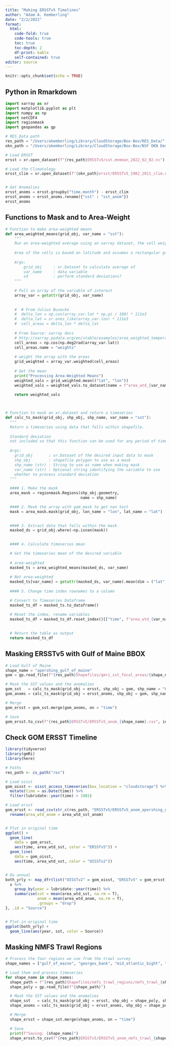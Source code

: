 ```yaml
---
title: "Making ERSSTv5 Timelines"
author: "Adam A. Kemberling"
date: "2/2/2022"
format: 
  html:
    code-fold: true
    code-tools: true
    toc: true
    toc-depth: 2
    df-print: kable
    self-contained: true
editor: source
---
```


```r
knitr::opts_chunk$set(echo = TRUE)
```

## Python in Rmarkdown

```python
import xarray as xr
import matplotlib.pyplot as plt
import numpy as np
import netCDF4
import regionmask
import geopandas as gp

# RES_Data path
res_path = "/Users/akemberling/Library/CloudStorage/Box-Box/RES_Data/"
okn_path = "/Users/akemberling/Library/CloudStorage/Box-Box/NSF OKN Demo Data/"

# Load ERSST
ersst = xr.open_dataset(f"{res_path}ERSSTv5/sst.mnmean_2022_02_02.nc")

# Load the Climatology
ersst_clim = xr.open_dataset(f"{okn_path}ersst/ERSSTv5_1982_2011_clim.nc")


# Get Anomalies
ersst_anoms = ersst.groupby("time.month") - ersst_clim
ersst_anoms = ersst_anoms.rename({"sst" : "sst_anom"})
ersst_anoms

```



## Functions to Mask and to Area-Weight

```python

# Function to make area-weighted means
def area_weighted_means(grid_obj, var_name = "sst"):
    """
    Run an area-weighted average using an xarray dataset, the cell weights, and the variable of interest.
    
    Area of the cells is based on latitude and assumes a rectangular grid in lat/lon converting to km
    
    Args:
        grid_obj     : xr.Dataset to calculate average of
        var_name     : data variable
        sd           : perform standard deviations?
    """
    
    # Pull an array of the variable of interest
    array_var = getattr(grid_obj, var_name)
    
    
    #  # From Julius Busecke
    #  delta_lon = np.cos(array_var.lat * np.pi / 180) * 111e3
    #  delta_lat = xr.ones_like(array_var.lon) * 111e3
    #  cell_areas = delta_lon * delta_lat
    
    # From Source: xarray docs
    # http://xarray.pydata.org/en/stable/examples/area_weighted_temperature.html
    cell_areas = np.cos(np.deg2rad(array_var.lat))
    cell_areas.name = "weights"
    
    # weight the array with the areas
    grid_weighted = array_var.weighted(cell_areas)
    
    # Get the mean
    print("Processing Area-Weighted Means")
    weighted_vals = grid_weighted.mean(("lat", "lon"))
    weighted_vals = weighted_vals.to_dataset(name = f"area_wtd_{var_name}")
    
    return weighted_vals



# Function to mask an xr.dataset and return a timeseries
def calc_ts_mask(grid_obj, shp_obj, shp_name, var_name = "sst"):
  """
  Return a timeseries using data that falls within shapefile. 
  
  Standard deviation
  not included so that this function can be used for any period of time.
  
  Args:
    grid_obj       : xr.Dataset of the desired input data to mask
    shp_obj        : shapefile polygon to use as a mask
    shp_name (str) : String to use as name when making mask
    var_name (str) : Optional string identifying the variable to use
    whether to process standard deviation
  """

  #### 1. Make the mask
  area_mask = regionmask.Regions(shp_obj.geometry,
                                 name = shp_name)

  #### 2. Mask the array with gom_mask to get nan test
  mask = area_mask.mask(grid_obj, lon_name = "lon", lat_name = "lat")

  
  #### 3. Extract data that falls within the mask
  masked_ds = grid_obj.where(~np.isnan(mask))

  
  #### 4. Calculate timeseries mean

  # Get the timeseries mean of the desired variable
        
  # area-weighted
  masked_ts = area_weighted_means(masked_ds, var_name)
  
  # Not area-weighted
  masked_ts[var_name] = getattr(masked_ds, var_name).mean(dim = ("lat", "lon"))
  
  #### 5. Change time index rownames to a column 

  # Convert to Timeseries Dataframe
  masked_ts_df = masked_ts.to_dataframe()

  # Reset the index, rename variables
  masked_ts_df = masked_ts_df.reset_index()[["time", f"area_wtd_{var_name}", var_name]]
    
  
  # Return the table as output
  return masked_ts_df

```


## Masking ERSSTv5 with Gulf of Maine BBOX

```python
# Load Gulf of Maine
shape_name = "apershing_gulf_of_maine"
gom = gp.read_file(f"{res_path}Shapefiles/gmri_sst_focal_areas/{shape_name}.geojson")

# Mask the SST values and the anomalies
gom_sst   = calc_ts_mask(grid_obj = ersst, shp_obj = gom, shp_name = "Gulf of Maine", var_name = "sst")
gom_anoms = calc_ts_mask(grid_obj = ersst_anoms, shp_obj = gom, shp_name = "Gulf of Maine", var_name = "sst_anom")

# Merge
gom_ersst = gom_sst.merge(gom_anoms, on = "time")

# Save
gom_ersst.to_csv(f"{res_path}ERSSTv5/ERSSTv5_anom_{shape_name}.csv", index = False)

```




## Check GOM ERSST Timeline

```r
library(tidyverse)
library(gmRi)
library(here)

# Paths
res_path <- cs_path("res")

# Load oisst
gom_oisst <- oisst_access_timeseries(box_location = "cloudstorage") %>% 
  mutate(time = as.Date(time)) %>% 
  filter(lubridate::year(time) > 1981)

# Load ersst
gom_ersst <- read_csv(str_c(res_path, "ERSSTv5/ERSSTv5_anom_apershing_gulf_of_maine.csv")) %>% 
  rename(area_wtd_anom = area_wtd_sst_anom)


# Plot in original time
ggplot() +
  geom_line(
    data = gom_ersst,
    aes(time, area_wtd_sst, color = "ERSSTv5")) +
  geom_line(
    data = gom_oisst,
    aes(time, area_wtd_sst, color = "OISSTv2"))


# Do annual
both_yrly <- map_dfr(list("OISSTv2" = gom_oisst, "ERSSTv5" = gom_ersst), function(x){
  x %>% 
    group_by(year = lubridate::year(time)) %>% 
    summarise(sst = mean(area_wtd_sst, na.rm = T),
              anom = mean(area_wtd_anom, na.rm = T),
              .groups = "drop")
}, .id = "Source")


# Plot in original time
ggplot(both_yrly) +
  geom_line(aes(year, sst, color = Source)) 

```



## Masking NMFS Trawl Regions




```python
# Process the four regions we use from the trawl survey
shape_names = ["gulf_of_maine", "georges_bank", "mid_atlantic_bight", "southern_new_england"]

# Load them and process timeseries
for shape_name in shape_names:
  shape_path = f"{res_path}Shapefiles/nmfs_trawl_regions/nmfs_trawl_{shape_name}.geojson"
  shape_poly = gp.read_file(f"{shape_path}")

  # Mask the SST values and the anomalies
  shape_sst   = calc_ts_mask(grid_obj = ersst, shp_obj = shape_poly, shp_name = shape_name, var_name = "sst")
  shape_anoms = calc_ts_mask(grid_obj = ersst_anoms, shp_obj = shape_poly, shp_name = shape_name, var_name = "sst_anom")

  # Merge
  shape_ersst = shape_sst.merge(shape_anoms, on = "time")

  # Save
  print(f"Saving: {shape_name}")
  shape_ersst.to_csv(f"{res_path}ERSSTv5/ERSSTv5_anom_nmfs_trawl_{shape_name}.csv", index = False)

```
